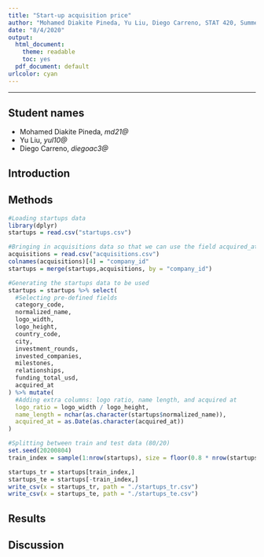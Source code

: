 ```yaml
---
title: "Start-up acquisition price"
author: "Mohamed Diakite Pineda, Yu Liu, Diego Carreno, STAT 420, Summer 2020"
date: "8/4/2020"
output:
  html_document: 
    theme: readable
    toc: yes
  pdf_document: default
urlcolor: cyan
---
```

***
## Student names

- Mohamed Diakite Pineda, *md21@*
- Yu Liu, *yul10@*
- Diego Carreno, *diegoac3@*

## Introduction


## Methods
```r
#Loading startups data
library(dplyr)
startups = read.csv("startups.csv")

#Bringing in acquisitions data so that we can use the field acquired_at
acquisitions = read.csv("acquisitions.csv")
colnames(acquisitions)[4] = "company_id"
startups = merge(startups,acquisitions, by = "company_id")

#Generating the startups data to be used
startups = startups %>% select(
  #Selecting pre-defined fields
  category_code,
  normalized_name,
  logo_width,
  logo_height,
  country_code,
  city,
  investment_rounds,
  invested_companies,
  milestones,
  relationships,
  funding_total_usd,
  acquired_at
) %>% mutate(
  #Adding extra columns: logo ratio, name length, and acquired at
  logo_ratio = logo_width / logo_height,
  name_length = nchar(as.character(startups$normalized_name)),
  acquired_at = as.Date(as.character(acquired_at))
)

#Splitting between train and test data (80/20)
set.seed(20200804)
train_index = sample(1:nrow(startups), size = floor(0.8 * nrow(startups)))

startups_tr = startups[train_index,]
startups_te = startups[-train_index,]
write_csv(x = startups_tr, path = "./startups_tr.csv")
write_csv(x = startups_te, path = "./startups_te.csv")

```


## Results

## Discussion